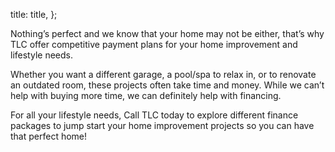 

  title: title,
};


Nothing’s perfect and we know that your home may not be either, that’s why TLC offer competitive payment plans for your home improvement and lifestyle needs.

Whether you want a different garage, a pool/spa to relax in, or to renovate an outdated room, these projects often take time and money. While we can’t help with buying more time, we can definitely help with financing.

For all your lifestyle needs, Call TLC today to explore different finance packages to jump start your home improvement projects so you can have that perfect home!

